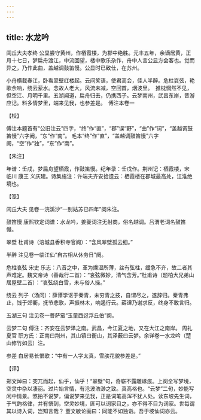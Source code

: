 ```yaml
---
---
---
```

title: 水龙吟
---







闾丘大夫孝终 公显尝守黄州，作栖霞楼，为郡中绝胜。元丰五年，余谪居黄，正月十七日，梦扁舟渡江，中流回望，楼中歌乐杂作，舟中人言公显方会客也。觉而异之，乃作此曲，盖越调鼓笛慢。公显时已致仕，在苏州。

小舟横截春江，卧看翠壁红楼起。云间笑语，使君高会，佳人半醉。危柱哀弦，艳歌余响，绕云萦水。念故人老大，风流未减，空回首，烟波里。　推枕惘然不见，但空江、月明千里。五湖闻道，扁舟归去，仍携西子。云梦南州，武昌东岸，昔游应记。料多情梦里，端来见我，也参差是。　傅注本卷一





【校】


傅注本题首有“公旧注云”四字，“终”作“直”，“郡”误“野”，“曲”作“词”，“盖越调鼓笛慢”六字阙，“东”作“南”。 毛本“终”作“直”，“盖越调鼓笛慢”六字阙，“空”作“独”，“东”作“南”。





【朱注】


年谱：壬戌，梦扁舟望栖霞，作鼓笛慢。纪年录：壬戌作。荆州记：栖霞楼，宋 临川 康王 义庆建。诗集施注：许端夫齐安拾遗云：栖霞楼在郡城最高处，江淮绝境也。





【笺】


闾丘大夫 见卷一浣溪沙“一别姑苏已四年”阕朱注。

鼓笛慢 康熙钦定词谱：水龙吟，姜夔词注无射商，俗名越调。吕渭老词名鼓笛慢。

翠壁 杜甫诗（涪城县香积寺官阁）：“含风翠壁孤云细。”

半醉 注见卷一临江仙“自古相从休务日”阕。

危柱哀弦 宋史 乐志：八音之中，革为燥湿所薄，丝有弦柱，缓急不齐，故二者其声难定。魏文帝诗（善哉行二首）：“哀弦微妙，清气含芳。”杜甫诗（题柏大兄弟山居屋壁二首）：“哀弦绕白雪，未与俗人操。”

绕云 列子（汤问）：薛谭学讴于秦青，未穷青之技，自谓尽之，遂辞归。秦青弗止，饯于郊衢，抚节悲歌，声振林木，响遏行云。薛谭乃谢求反，终身不敢言归。

五湖三句 注见卷一菩萨蛮“玉童西迓浮丘伯”阕。

云梦二句 傅注：齐安在云梦泽之南。武昌，今江夏之地，又在大江之南岸。 周礼 夏官 职方氏：正南曰荆州，其山镇曰衡山，其泽薮曰云梦。余详卷一水龙吟（楚山修竹如云）注。

参差 白居易长恨歌：“中有一人字太真，雪肤花貌参差是。”





【评】


郑文焯曰：突兀而起，仙乎，仙乎！“翠壁”句，奇崭不露雕琢痕。上阕全写梦境，空灵中杂以凄丽。过片始言情，有沧波浩渺之致。真高格也。“云梦”二句，妙能写闲中情景。煞拍不说梦，偏说梦来见我，正是词笔高浑不犹人处。读东坡先生词，于气韵格律，并有悟到，空灵妙境，匪可以词家目之，亦不得不目为词家。世每谓其以诗入词，岂知言哉？ 董文敏论画曰：同能不如独诣。吾于坡仙词亦云。